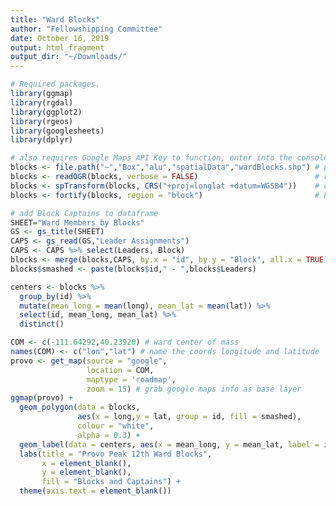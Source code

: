 ```yaml
---
title: "Ward Blocks"
author: "Fellowshipping Committee"
date: October 16, 2019
output: html_fragment
output_dir: "~/Downloads/"
---
```


```r
# Required packages.
library(ggmap)
library(rgdal)
library(ggplot2)
library(rgeos)
library(googlesheets)
library(dplyr)

# also requires Google Maps API Key to function, enter into the console via register_google
blocks <- file.path("~","Box","alu","spatialData","wardBlocks.shp") # path to ward blocks polygon file
blocks <- readOGR(blocks, verbose = FALSE)                          # read block boundaries shapefile
blocks <- spTransform(blocks, CRS("+proj=longlat +datum=WGS84"))    # convert to compatible coordinate reference system for google maps
blocks <- fortify(blocks, region = "block")                         # key block as region so it can be referenced

# add Block Captains to dataframe
SHEET="Ward Members by Blocks"
GS <- gs_title(SHEET)
CAPS <- gs_read(GS,"Leader Assignments")
CAPS <- CAPS %>% select(Leaders, Block)
blocks <- merge(blocks,CAPS, by.x = "id", by.y = "Block", all.x = TRUE)
blocks$smashed <- paste(blocks$id," - ",blocks$Leaders)

centers <- blocks %>%
  group_by(id) %>%
  mutate(mean_long = mean(long), mean_lat = mean(lat)) %>%
  select(id, mean_long, mean_lat) %>%
  distinct()

COM <- c(-111.64292,40.23920) # ward center of mass
names(COM) <- c("lon","lat") # name the coords longitude and latitude
provo <- get_map(source = "google",
                 location = COM,
                 maptype = 'roadmap',
                 zoom = 15) # grab google maps info as base layer
ggmap(provo) + 
  geom_polygon(data = blocks, 
               aes(x = long,y = lat, group = id, fill = smashed),
               colour = "white",
               alpha = 0.3) +
  geom_label(data = centers, aes(x = mean_long, y = mean_lat, label = id), check_overlap = TRUE) +
  labs(title = "Provo Peak 12th Ward Blocks",
       x = element_blank(),
       y = element_blank(),
       fill = "Blocks and Captains") +
  theme(axis.text = element_blank())
```